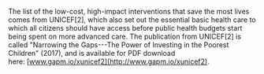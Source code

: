 The list of the low-cost, high-impact interventions that save the most lives comes from UNICEF[2], which also set out the essential basic health care to which all citizens should have access before public health budgets start being spent on more advanced care. The publication from UNICEF[2] is called "Narrowing the Gaps---The Power of Investing in the Poorest Children" (2017), and is available for PDF download here: [www.gapm.io/xunicef2](http://www.gapm.io/xunicef2).